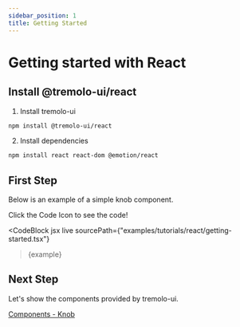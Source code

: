 ```yaml
---
sidebar_position: 1
title: Getting Started
---
```



# Getting started with React

## Install @tremolo-ui/react

1. Install tremolo-ui

```bash npm2yarn
npm install @tremolo-ui/react
```

2. Install dependencies

```bash npm2yarn
npm install react react-dom @emotion/react
```

## First Step

Below is an example of a simple knob component.

Click the Code Icon to see the code!

<CodeBlock
  jsx
  live
  sourcePath={"examples/tutorials/react/getting-started.tsx"}
>{example}</CodeBlock>

## Next Step

Let's show the components provided by tremolo-ui.

[Components - Knob](../../components/knob/)
